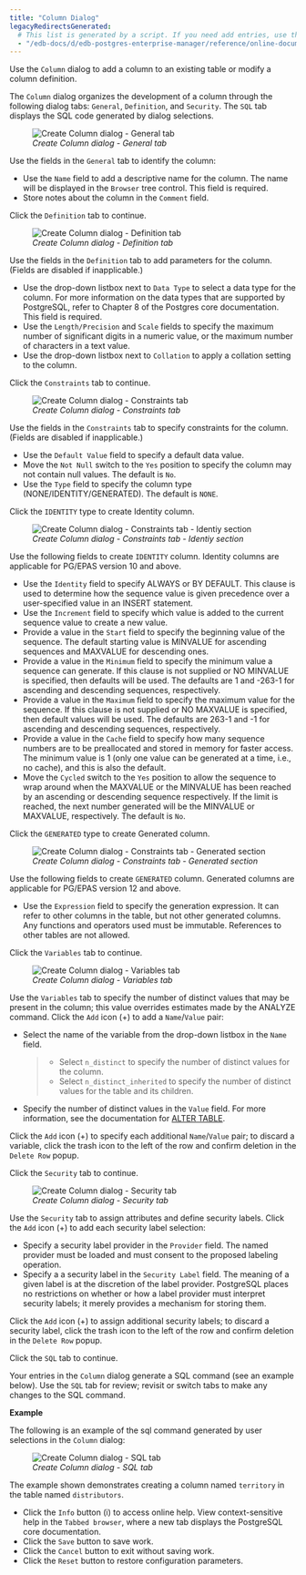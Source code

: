 ```yaml
---
title: "Column Dialog"
legacyRedirectsGenerated:
  # This list is generated by a script. If you need add entries, use the `legacyRedirects` key.
  - "/edb-docs/d/edb-postgres-enterprise-manager/reference/online-documentation/8.0/column_dialog.html"
---
```


<div id="column_dialog" class="registered_link"></div>

Use the `Column` dialog to add a column to an existing table or modify a column definition.

The `Column` dialog organizes the development of a column through the following dialog tabs: `General`, `Definition`, and `Security`. The `SQL` tab displays the SQL code generated by dialog selections.

<figure><img src="../../images/column_general.png" class="align-center" alt="Create Column dialog - General tab" /><figcaption aria-hidden="true"><em>Create Column dialog - General tab</em></figcaption></figure>

Use the fields in the `General` tab to identify the column:

-   Use the `Name` field to add a descriptive name for the column. The name will be displayed in the `Browser` tree control. This field is required.
-   Store notes about the column in the `Comment` field.

Click the `Definition` tab to continue.

<figure><img src="../../images/column_definition.png" class="align-center" alt="Create Column dialog - Definition tab" /><figcaption aria-hidden="true"><em>Create Column dialog - Definition tab</em></figcaption></figure>

Use the fields in the `Definition` tab to add parameters for the column. (Fields are disabled if inapplicable.)

-   Use the drop-down listbox next to `Data Type` to select a data type for the column. For more information on the data types that are supported by PostgreSQL, refer to Chapter 8 of the Postgres core documentation. This field is required.
-   Use the `Length/Precision` and `Scale` fields to specify the maximum number of significant digits in a numeric value, or the maximum number of characters in a text value.
-   Use the drop-down listbox next to `Collation` to apply a collation setting to the column.

Click the `Constraints` tab to continue.

<figure><img src="../../images/column_constraints.png" class="align-center" alt="Create Column dialog - Constraints tab" /><figcaption aria-hidden="true"><em>Create Column dialog - Constraints tab</em></figcaption></figure>

Use the fields in the `Constraints` tab to specify constraints for the column. (Fields are disabled if inapplicable.)

-   Use the `Default Value` field to specify a default data value.
-   Move the `Not Null` switch to the `Yes` position to specify the column may not contain null values. The default is `No`.
-   Use the `Type` field to specify the column type (NONE/IDENTITY/GENERATED). The default is `NONE`.

Click the `IDENTITY` type to create Identity column.

<figure><img src="../../images/column_constraint_identity.png" class="align-center" alt="Create Column dialog - Constraints tab - Identiy section" /><figcaption aria-hidden="true"><em>Create Column dialog - Constraints tab - Identiy section</em></figcaption></figure>

Use the following fields to create `IDENTITY` column. Identity columns are applicable for PG/EPAS version 10 and above.

-   Use the `Identity` field to specify ALWAYS or BY DEFAULT. This clause is used to determine how the sequence value is given precedence over a user-specified value in an INSERT statement.
-   Use the `Increment` field to specify which value is added to the current sequence value to create a new value.
-   Provide a value in the `Start` field to specify the beginning value of the sequence. The default starting value is MINVALUE for ascending sequences and MAXVALUE for descending ones.
-   Provide a value in the `Minimum` field to specify the minimum value a sequence can generate. If this clause is not supplied or NO MINVALUE is specified, then defaults will be used. The defaults are 1 and -263-1 for ascending and descending sequences, respectively.
-   Provide a value in the `Maximum` field to specify the maximum value for the sequence. If this clause is not supplied or NO MAXVALUE is specified, then default values will be used. The defaults are 263-1 and -1 for ascending and descending sequences, respectively.
-   Provide a value in the `Cache` field to specify how many sequence numbers are to be preallocated and stored in memory for faster access. The minimum value is 1 (only one value can be generated at a time, i.e., no cache), and this is also the default.
-   Move the `Cycled` switch to the `Yes` position to allow the sequence to wrap around when the MAXVALUE or the MINVALUE has been reached by an ascending or descending sequence respectively. If the limit is reached, the next number generated will be the MINVALUE or MAXVALUE, respectively. The default is `No`.

Click the `GENERATED` type to create Generated column.

<figure><img src="../../images/column_constraint_generated.png" class="align-center" alt="Create Column dialog - Constraints tab - Generated section" /><figcaption aria-hidden="true"><em>Create Column dialog - Constraints tab - Generated section</em></figcaption></figure>

Use the following fields to create `GENERATED` column. Generated columns are applicable for PG/EPAS version 12 and above.

-   Use the `Expression` field to specify the generation expression. It can refer to other columns in the table, but not other generated columns. Any functions and operators used must be immutable. References to other tables are not allowed.

Click the `Variables` tab to continue.

<figure><img src="../../images/column_variables.png" class="align-center" alt="Create Column dialog - Variables tab" /><figcaption aria-hidden="true"><em>Create Column dialog - Variables tab</em></figcaption></figure>

Use the `Variables` tab to specify the number of distinct values that may be present in the column; this value overrides estimates made by the ANALYZE command. Click the `Add` icon (+) to add a `Name`/`Value` pair:

-   Select the name of the variable from the drop-down listbox in the `Name` field.

    > -   Select `n_distinct` to specify the number of distinct values for the column.
    > -   Select `n_distinct_inherited` to specify the number of distinct values for the table and its children.

-   Specify the number of distinct values in the `Value` field. For more information, see the documentation for [ALTER TABLE](http://www.postgresql.org/docs/9.6/static/sql_altertable.html).

Click the `Add` icon (+) to specify each additional `Name`/`Value` pair; to discard a variable, click the trash icon to the left of the row and confirm deletion in the `Delete Row` popup.

Click the `Security` tab to continue.

<figure><img src="../../images/column_security.png" class="align-center" alt="Create Column dialog - Security tab" /><figcaption aria-hidden="true"><em>Create Column dialog - Security tab</em></figcaption></figure>

Use the `Security` tab to assign attributes and define security labels. Click the `Add` icon (+) to add each security label selection:

-   Specify a security label provider in the `Provider` field. The named provider must be loaded and must consent to the proposed labeling operation.
-   Specify a a security label in the `Security Label` field. The meaning of a given label is at the discretion of the label provider. PostgreSQL places no restrictions on whether or how a label provider must interpret security labels; it merely provides a mechanism for storing them.

Click the `Add` icon (+) to assign additional security labels; to discard a security label, click the trash icon to the left of the row and confirm deletion in the `Delete Row` popup.

Click the `SQL` tab to continue.

Your entries in the `Column` dialog generate a SQL command (see an example below). Use the `SQL` tab for review; revisit or switch tabs to make any changes to the SQL command.

**Example**

The following is an example of the sql command generated by user selections in the `Column` dialog:

<figure><img src="../../images/column_sql.png" class="align-center" alt="Create Column dialog - SQL tab" /><figcaption aria-hidden="true"><em>Create Column dialog - SQL tab</em></figcaption></figure>

The example shown demonstrates creating a column named `territory` in the table named `distributors`.

-   Click the `Info` button (i) to access online help. View context-sensitive help in the `Tabbed browser`, where a new tab displays the PostgreSQL core documentation.
-   Click the `Save` button to save work.
-   Click the `Cancel` button to exit without saving work.
-   Click the `Reset` button to restore configuration parameters.
